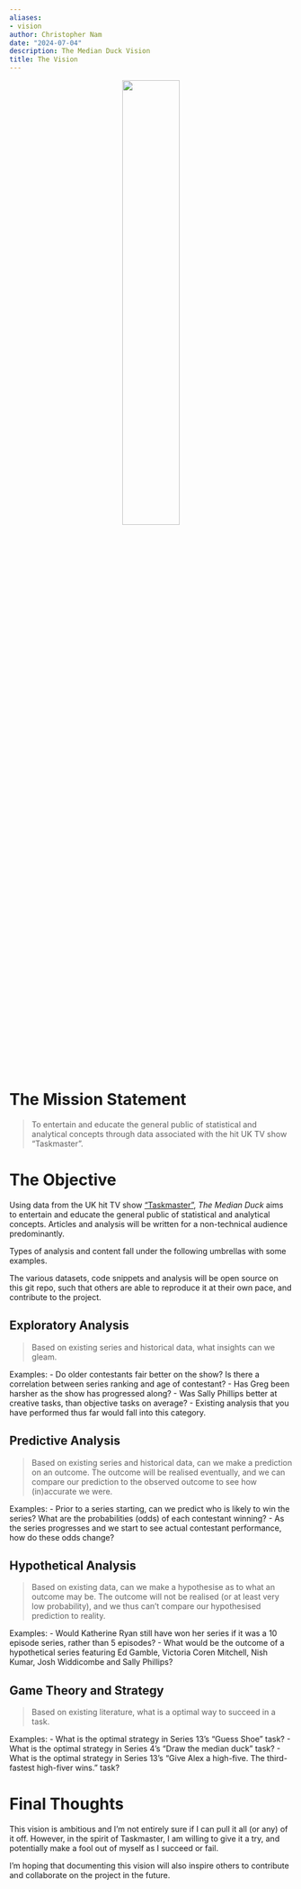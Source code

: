 ---
aliases:
- vision
author: Christopher Nam
date: "2024-07-04"
description: The Median Duck Vision
title: The Vision
---

<center>

![](../img/teaching_duck.jpg){width=45%}

</center>

# The Mission Statement 
> To entertain and educate the general public of statistical and analytical concepts through data associated with the hit UK TV show “Taskmaster”.

# The Objective
Using data from the UK hit TV show [“Taskmaster”](https://en.wikipedia.org/wiki/Taskmaster_(TV_series)), _The Median Duck_ aims to entertain and educate the general public of statistical and analytical concepts. Articles and analysis will be written for a non-technical audience predominantly.

Types of analysis and content fall under the following umbrellas with some examples.

The various datasets, code snippets and analysis will be open source on this git repo, such that others are able to reproduce it at their own pace, and contribute to the project. 


## Exploratory Analysis
> Based on existing series and historical data, what insights can we gleam.

Examples: 
- Do older contestants fair better on the show? Is there a correlation between series ranking and age of contestant?
- Has Greg been harsher as the show has progressed along?
- Was Sally Phillips better at creative tasks, than objective tasks on average?
- Existing analysis that you have performed thus far would fall into this category.

## Predictive Analysis
> Based on existing series and historical data, can we make a prediction on an outcome. The outcome will be realised eventually, and we can compare our prediction to the observed outcome to see how (in)accurate we were.

Examples:
- Prior to a series starting, can we predict who is likely to win the series? What are the probabilities (odds) of each contestant winning?
- As the series progresses and we start to see actual contestant performance, how do these odds change?

## Hypothetical Analysis 
> Based on existing data, can we make a hypothesise as to what an outcome may be. The outcome will not be realised (or at least very low probability), and we thus can't compare our hypothesised prediction to reality. 

Examples:
- Would Katherine Ryan still have won her series if it was a 10 episode series, rather than 5 episodes?
- What would be the outcome of a hypothetical series featuring Ed Gamble, Victoria Coren Mitchell, Nish Kumar, Josh Widdicombe and Sally Phillips?

## Game Theory and Strategy
> Based on existing literature, what is a optimal way to succeed in a task.

Examples: 
- What is the optimal strategy in Series 13's "Guess Shoe" task?
- What is the optimal strategy in Series 4’s “Draw the median duck” task?
- What is the optimal strategy in Series 13’s “Give Alex a high-five. The third-fastest high-fiver wins.” task?


# Final Thoughts
This vision is ambitious and I'm not entirely sure if I can pull it all (or any) of it off. However, in the spirit of Taskmaster, I am willing to give it a try, and potentially make a fool out of myself as I succeed or fail.

I'm hoping that documenting this vision will also inspire others to contribute and collaborate on the project in the future.